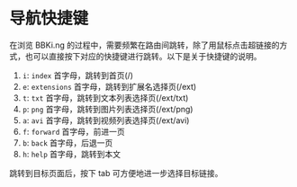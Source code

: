 # 导航快捷键

在浏览 BBKi.ng 的过程中，需要频繁在路由间跳转，除了用鼠标点击超链接的方式，也可以直接按下对应的快捷键进行跳转。以下是关于快捷键的说明。

1. `i`: `index` 首字母，跳转到首页(/)
2. `e`: `extensions` 首字母，跳转到扩展名选择页(/ext)
3. `t`: `txt` 首字母，跳转到文本列表选择页(/ext/txt)
4. `p`: `png` 首字母，跳转到图片列表选择页(/ext/png)
5. `a`: `avi` 首字母，跳转到视频列表选择页(/ext/avi)
6. `f`: `forward` 首字母，前进一页
7. `b`: `back` 首字母，后退一页
8. `h`: `help` 首字母，跳转到本文

跳转到目标页面后，按下 tab 可方便地进一步选择目标链接。

